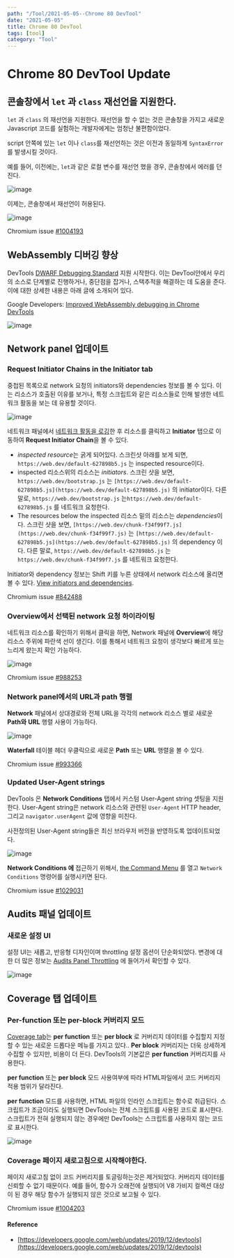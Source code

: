 ---
path: "/Tool/2021-05-05--Chrome 80 DevTool"
date: "2021-05-05"
title: Chrome 80 DevTool
tags: [tool]
category: "Tool"
---

# Chrome 80 DevTool Update

## 콘솔창에서 `let` 과 `class` 재선언을 지원한다.

`let` 과 `class` 의 재선언을 지원한다. 재선언을 할 수 없는 것은 콘솔창을 가지고 새로운 Javascript 코드를 실험하는 개발자에게는 엄청난 불편함이었다.

script 안쪽에 있는 `let` 이나 `class`를 재선언하는 것은 이전과 동일하게 `SyntaxError`를 발생시킬 것이다.

예를 들어, 이전에는, `let`과 같은 로컬 변수를 재선언 했을 경우, 콘솔창에서 에러를 던진다.

![image](https://user-images.githubusercontent.com/24274424/74095008-d0fbdd00-4b2d-11ea-88cc-40deaba2465b.png)

이제는, 콘솔창에서 재선언이 허용된다.

![image](https://user-images.githubusercontent.com/24274424/74095014-ec66e800-4b2d-11ea-84e2-41654d770014.png)

Chromium issue [#1004193](https://crbug.com/1004193)

## WebAssembly 디버깅 향상

DevTools [DWARF Debugging Standard](http://dwarfstd.org/) 지원 시작한다. 이는 DevTool안에서 우리의 소스로 단계별로 진행하거나, 중단점을 잡거나, 스택추적을 해결하는 데 도움을 준다. 이에 대한 상세한 내용은 아래 글에 소개되어 있다.

Google Developers: [Improved WebAssembly debugging in Chrome DevTools](https://developers.google.com/web/updates/2019/12/webassembly)

![image](https://user-images.githubusercontent.com/24274424/74095018-01dc1200-4b2e-11ea-808e-1cda18156298.png)

## Network panel 업데이트

### Request Initiator Chains in the Initiator tab

중첩된 목록으로 network 요청의 initiators와 dependencies 정보를 볼 수 있다. 이는 리소스가 호출된 이유를 보거나, 특정 스크립트와 같은 리소스들로 인해 발생한 네트워크 활동을 보는 데 유용할 것이다.

![image](https://user-images.githubusercontent.com/24274424/74095021-09032000-4b2e-11ea-8fd9-a08561dc5e89.png)

네트워크 패널에서 [네트워크 활동을 로깅](https://developers.google.com/web/tools/chrome-devtools/network)한 후 리소스를 클릭하고 **Initiator** 탭으로 이동하여  **Request Initiator Chain**을 볼 수 있다.

- *inspected resource*는 굵게 되어있다. 스크린샷 아래를 보게 되면, `https://web.dev/default-627898b5.js` 는 inspected resource이다.
- inspected 리소스위의 리소스는 *initiators*. 스크린 샷을 보면, `https://web.dev/bootstrap.js` 는 `[https://web.dev/default-627898b5.js](https://web.dev/default-627898b5.js)` 의 initiator이다. 다른 말로, `https://web.dev/bootstrap.js` 는`https://web.dev/default-627898b5.js` 를 네트워크 요청한다.
- The resources below the inspected 리소스 밑의 리소스는 *dependencies*이다. 스크린 샷을 보면, `[https://web.dev/chunk-f34f99f7.js](https://web.dev/chunk-f34f99f7.js)` 는  `[https://web.dev/default-627898b5.js](https://web.dev/default-627898b5.js)` 의 dependency 이다. 다른 말로,  `https://web.dev/default-627898b5.js` 는  `https://web.dev/chunk-f34f99f7.js` 를 네트워크 요청한다.

Initiator와 dependency 정보는 Shift 키를 누른 상태에서 network 리소스에 올리면 볼 수 있다. [View initiators and dependencies](https://developers.google.com/web/tools/chrome-devtools/network/reference).

Chromium issue [#842488](https://crbug.com/842488)

### Overview에서 선택된 network 요청 하이라이팅

네트워크 리소스를 확인하기 위해서 클릭을 하면, Network 패널에 **Overview**에 해당 리소스 주위에 파란색 선이 생긴다. 이를 통해서 네트워크 요청이 생각보다 빠르게 또는 느리게 왔는지 확인 가능하다.

![image](https://user-images.githubusercontent.com/24274424/74095028-20420d80-4b2e-11ea-874a-bfe6ec64c7ec.png)

Chromium issue [#988253](https://crbug.com/988253)

### Network panel에서의 URL과 path 행렬

**Network** 패널에서 상대경로와 전체 URL을 각각의 network 리소스 별로 새로운 **Path와** **URL** 행렬 사용이 가능하다.

![image](https://user-images.githubusercontent.com/24274424/74095029-246e2b00-4b2e-11ea-9b77-89fec563c287.png)

**Waterfall** 테이블 헤더 우클릭으로 새로운 **Path** 또는 **URL** 행렬을 볼 수 있다.

Chromium issue [#993366](https://crbug.com/993366)

### Updated User-Agent strings

DevTools 은 **Network Conditions** 탭에서 커스텀  User-Agent string 셋팅을 지원한다. User-Agent string은 network 리소스와 관련된 `User-Agent` HTTP header, 그리고 `navigator.userAgent` 값에 영향을 미친다.

사전정의된 User-Agent string들은 최신 브라우저 버전을 반영하도록 업데이트되었다.

![image](https://user-images.githubusercontent.com/24274424/74095036-4a93cb00-4b2e-11ea-97cb-4b9e106dc5d6.png)

**Network Conditions 에** 접근하기 위해서, [the Command Menu](https://developers.google.com/web/tools/chrome-devtools/command-menu) 를 열고 `Network Conditions` 명령어를 실행시키면 된다.

Chromium issue [#1029031](https://crbug.com/1029031)

## Audits 패널 업데이트

### 새로운 설정 UI

설정 UI는 새롭고, 반응형 디자인이며 throttling 설정 옵션이 단순화되었다. 변경에 대한 더 많은 정보는 [Audits Panel Throttling](https://github.com/GoogleChrome/lighthouse/blob/master/docs/throttling.md#devtools-audits-panel-throttling) 에 들어가서 확인할 수 있다.

![image](https://user-images.githubusercontent.com/24274424/74095037-4f587f00-4b2e-11ea-8c14-b93caef94e65.png)

## Coverage 탭 업데이트

### Per-function 또는 per-block 커버리지 모드

[Coverage tab](https://developers.google.com/web/tools/chrome-devtools/coverage)는 **per function** 또는 **per block** 로 커버리지 데이터를 수집할지 지정할 수 있는 새로운 드롭다운 메뉴를 가지고 있다.. **Per block** 커버리지는 더욱 상세하게 수집할 수 있지만, 비용이 더 든다. DevTools의 기본값은 **per function** 커버리지를 사용한다.

**per function** 또는 **per block** 모드 사용여부에 따라 HTML파일에서 코드 커버리지 적용 범위가 달라진다.

**per function** 모드를 사용하면, HTML 파일의 인라인 스크립트는 함수로 취급된다. 스크립트가 조금이라도 실행되면 DevTools는 전체 스크립트를 사용된 코드로 표시한다.스크립트가 전혀 실행되지 않는 경우에만 DevTools는 스크립트를 사용하지 않는 코드로 표시한다.

![image](https://user-images.githubusercontent.com/24274424/74095038-52536f80-4b2e-11ea-85e7-1027ddb72abc.png)

### Coverage 페이지 새로고침으로 시작해야한다.

페이지 새로고침 없이 코드 커버리지를 토글링하는것은 제거되었다. 커버리지 데이터를 신뢰할 수 없기 때문이다. 예를 들어, 함수가 오래전에 실행되어 V8 가비지 컬렉션 대상이 된 경우 해당 함수가 실행되지 않은 것으로 보고될 수 있다.

Chromium issue [#1004203](https://crbug.com/1004203)

#### Reference

- [https://developers.google.com/web/updates/2019/12/devtools](https://developers.google.com/web/updates/2019/12/devtools)